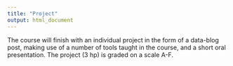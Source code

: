 ```yaml
---
title: "Project"
output: html_document
---
```


The course will finish with an individual project in the form of a data-blog 
post, making use of a number of tools taught in the course, and a short oral 
presentation. The project (3 hp) is graded on a scale A-F.